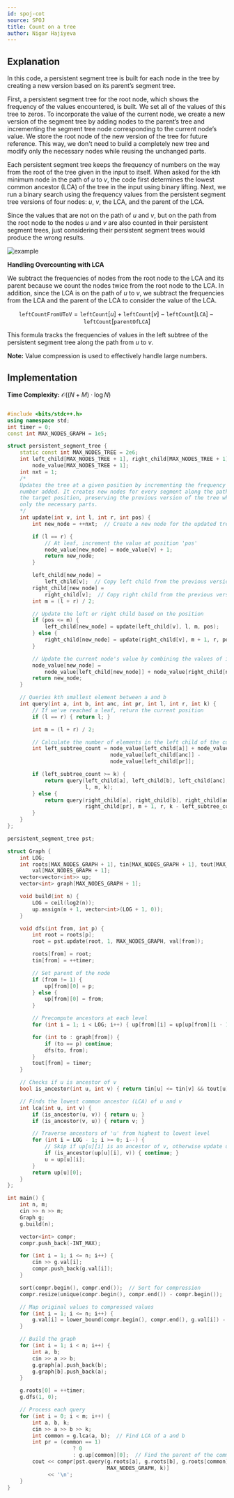 ```yaml
---
id: spoj-cot
source: SPOJ
title: Count on a tree
author: Nigar Hajiyeva
---
```

## Explanation


In this code, a persistent segment tree is built for each node in the tree by creating a new version based on its parent’s segment tree.

First, a persistent segment tree for the root node, which shows the frequency of the values encountered, is built. We set all of the values of this tree to zeros. To incorporate the value of the current node, we create a new version of the segment tree by adding nodes to the parent’s tree and incrementing the segment tree node corresponding to the current node’s value. We store the root node of the new version of the tree for future reference. This way, we don't need to build a completely new tree and modify only the necessary nodes while reusing the unchanged parts.

Each persistent segment tree keeps the frequency of numbers on the way from the root of the tree given in the input to itself. When asked for the kth minimum node in the path of $u$ to $v$, the code first determines the lowest common ancestor (LCA) of the tree in the input using binary lifting. Next, we run a binary search using the frequency values from the persistent segment tree versions of four nodes: $u$, $v$, the LCA, and the parent of the LCA.

Since the values that are not on the path of $u$ and $v$, but on the path from the root node to the nodes $u$ and $v$ are also counted in their persistent segment trees, just considering their persistent segment trees would produce the wrong results.

![example](spoj-cot/example.png)

**Handling Overcounting with LCA**

We subtract the frequencies of nodes from the root node to the LCA and its parent because we count the nodes twice from the root node to the LCA. In addition, since the LCA is on the path of $u$ to $v$, we subtract the frequencies from the LCA and the parent of the LCA to consider the value of the LCA.

$$
\texttt{leftCountFromUToV} = \texttt{leftCount}[\texttt{$u$}]+\texttt{leftCount}[\texttt{$v$}]−\texttt{leftCount}[\texttt{LCA}]−\texttt{leftCount}[\texttt{parentOfLCA}]
$$

This formula tracks the frequencies of values in the left subtree of the persistent segment tree along the path from $u$ to $v$.


**Note:**
Value compression is used to effectively handle large numbers.

## Implementation

**Time Complexity:** $\mathcal{O}((N+M) \cdot \log{N})$

<LanguageSection>
<CPPSection>

```cpp

#include <bits/stdc++.h>
using namespace std;
int timer = 0;
const int MAX_NODES_GRAPH = 1e5;

struct persistent_segment_tree {
	static const int MAX_NODES_TREE = 2e6;
	int left_child[MAX_NODES_TREE + 1], right_child[MAX_NODES_TREE + 1],
	    node_value[MAX_NODES_TREE + 1];
	int nxt = 1;
	/*
	Updates the tree at a given position by incrementing the frequency of the specific
	number added. It creates new nodes for every segment along the path from the root to
	the target position, preserving the previous version of the tree while modifying
	only the necessary parts.
	*/
	int update(int v, int l, int r, int pos) {
		int new_node = ++nxt;  // Create a new node for the updated tree version

		if (l == r) {
			// At leaf, increment the value at position 'pos'
			node_value[new_node] = node_value[v] + 1;
			return new_node;
		}

		left_child[new_node] =
		    left_child[v];  // Copy left child from the previous version
		right_child[new_node] =
		    right_child[v];  // Copy right child from the previous version
		int m = (l + r) / 2;

		// Update the left or right child based on the position
		if (pos <= m) {
			left_child[new_node] = update(left_child[v], l, m, pos);
		} else {
			right_child[new_node] = update(right_child[v], m + 1, r, pos);
		}

		// Update the current node's value by combining the values of its children
		node_value[new_node] =
		    node_value[left_child[new_node]] + node_value[right_child[new_node]];
		return new_node;
	}

	// Queries kth smallest element between a and b
	int query(int a, int b, int anc, int pr, int l, int r, int k) {
		// If we've reached a leaf, return the current position
		if (l == r) { return l; }

		int m = (l + r) / 2;

		// Calculate the number of elements in the left child of the current range
		int left_subtree_count = node_value[left_child[a]] + node_value[left_child[b]] -
		                         node_value[left_child[anc]] -
		                         node_value[left_child[pr]];

		if (left_subtree_count >= k) {
			return query(left_child[a], left_child[b], left_child[anc], left_child[pr],
			             l, m, k);
		} else {
			return query(right_child[a], right_child[b], right_child[anc],
			             right_child[pr], m + 1, r, k - left_subtree_count);
		}
	}
};

persistent_segment_tree pst;

struct Graph {
	int LOG;
	int roots[MAX_NODES_GRAPH + 1], tin[MAX_NODES_GRAPH + 1], tout[MAX_NODES_GRAPH + 1],
	    val[MAX_NODES_GRAPH + 1];
	vector<vector<int>> up;
	vector<int> graph[MAX_NODES_GRAPH + 1];

	void build(int n) {
		LOG = ceil(log2(n));
		up.assign(n + 1, vector<int>(LOG + 1, 0));
	}

	void dfs(int from, int p) {
		int root = roots[p];
		root = pst.update(root, 1, MAX_NODES_GRAPH, val[from]);

		roots[from] = root;
		tin[from] = ++timer;

		// Set parent of the node
		if (from != 1) {
			up[from][0] = p;
		} else {
			up[from][0] = from;
		}

		// Precompute ancestors at each level
		for (int i = 1; i < LOG; i++) { up[from][i] = up[up[from][i - 1]][i - 1]; }

		for (int to : graph[from]) {
			if (to == p) continue;
			dfs(to, from);
		}
		tout[from] = timer;
	}

	// Checks if u is ancestor of v
	bool is_ancestor(int u, int v) { return tin[u] <= tin[v] && tout[u] >= tout[v]; }

	// Finds the lowest common ancestor (LCA) of u and v
	int lca(int u, int v) {
		if (is_ancestor(u, v)) { return u; }
		if (is_ancestor(v, u)) { return v; }

		// Traverse ancestors of 'u' from highest to lowest level
		for (int i = LOG - 1; i >= 0; i--) {
			// Skip if up[u][i] is an ancestor of v, otherwise update u
			if (is_ancestor(up[u][i], v)) { continue; }
			u = up[u][i];
		}
		return up[u][0];
	}
};

int main() {
	int n, m;
	cin >> n >> m;
	Graph g;
	g.build(n);

	vector<int> compr;
	compr.push_back(-INT_MAX);

	for (int i = 1; i <= n; i++) {
		cin >> g.val[i];
		compr.push_back(g.val[i]);
	}

	sort(compr.begin(), compr.end());  // Sort for compression
	compr.resize(unique(compr.begin(), compr.end()) - compr.begin());

	// Map original values to compressed values
	for (int i = 1; i <= n; i++) {
		g.val[i] = lower_bound(compr.begin(), compr.end(), g.val[i]) - compr.begin();
	}

	// Build the graph
	for (int i = 1; i < n; i++) {
		int a, b;
		cin >> a >> b;
		g.graph[a].push_back(b);
		g.graph[b].push_back(a);
	}

	g.roots[0] = ++timer;
	g.dfs(1, 0);

	// Process each query
	for (int i = 0; i < m; i++) {
		int a, b, k;
		cin >> a >> b >> k;
		int common = g.lca(a, b);  // Find LCA of a and b
		int pr = (common == 1)
		             ? 0
		             : g.up[common][0];  // Find the parent of the common ancestor
		cout << compr[pst.query(g.roots[a], g.roots[b], g.roots[common], g.roots[pr], 1,
		                        MAX_NODES_GRAPH, k)]
		     << '\n';
	}
}
```

</CPPSection>
</LanguageSection>
